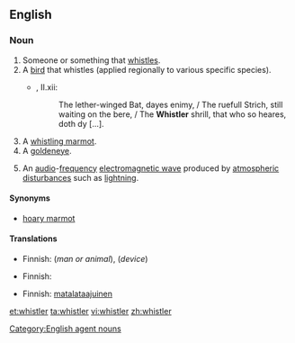 ==English==
===Noun===
{{wikipedia|Whistler}}
{{en-noun}}

# Someone or something that [[whistle]]s.
# A [[bird]] that whistles (applied regionally to various specific species).
#*{{RQ:Spenser Faerie Queene}}, II.xii:
#*:The lether-winged Bat, dayes enimy, / The ruefull Strich, still waiting on the bere, / The '''Whistler''' shrill, that who so heares, doth dy [...].
# A [[whistling marmot]].
# A [[goldeneye]].
# {{context|physics}} An [[audio]]-[[frequency]] [[electromagnetic wave]] produced by [[atmospheric]] [[disturbance]]s such as [[lightning]].

====Synonyms====
* {{sense|whistling marmot}} [[hoary marmot]]

====Translations====
{{trans-top|someone or something that whistles}}
* Finnish: {{t-|fi|viheltäjä}} (''man or animal''), {{t-|fi|vihellin}} (''device'')
{{trans-mid}}
{{trans-bottom}}

{{trans-see|whistling marmot|hoary marmot}}

{{trans-top|goldeneye}}
* Finnish: {{t+|fi|telkkä}}
{{trans-mid}}
{{trans-bottom}}

{{trans-top|physics: audio-frequency electromagnetic wave}}
* Finnish: [[matalataajuinen]] {{t+|fi|radioaalto}}
{{trans-mid}}
{{trans-bottom}}

[[Category:English agent nouns]]

[[et:whistler]]
[[ta:whistler]]
[[vi:whistler]]
[[zh:whistler]]